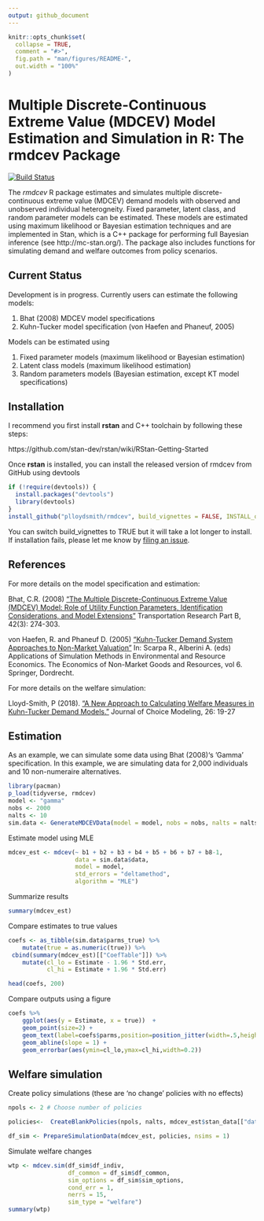 ```yaml
---
output: github_document
---
```


```r
knitr::opts_chunk$set(
  collapse = TRUE,
  comment = "#>",
  fig.path = "man/figures/README-",
  out.width = "100%"
)
```

# Multiple Discrete-Continuous Extreme Value (MDCEV) Model Estimation and Simulation in R: The rmdcev Package 

<!-- badges: start -->
[![Build Status](https://travis-ci.org/plloydsmith/rmdcev.svg?branch=master)](https://travis-ci.org/plloydsmith/rmdcev)
<!-- badges: end -->

The _rmdcev_ R package estimates and simulates multiple discrete-continuous extreme value (MDCEV) demand models with observed and unobserved individual heterogneity. Fixed parameter, latent class, and random parameter models can be estimated. These models are estimated using maximum likelihood or Bayesian estimation techniques and are implemented in Stan, which is a C++ package for performing full Bayesian inference (see http://mc-stan.org/). The package also includes functions for simulating demand and welfare outcomes from policy scenarios.

## Current Status

Development is in progress. Currently users can estimate the following models:

1. Bhat (2008) MDCEV model specifications
2. Kuhn-Tucker model specification (von Haefen and Phaneuf, 2005)

Models can be estimated using

1. Fixed parameter models (maximum likelihood or Bayesian estimation)
2. Latent class models (maximum likelihood estimation)
3. Random parameters models (Bayesian estimation, except KT model specifications)


## Installation

I recommend you first install **rstan** and C++ toolchain by following these steps:

https://github.com/stan-dev/rstan/wiki/RStan-Getting-Started

Once **rstan** is installed, you can install the released version of rmdcev from GitHub using devtools

``` r
if (!require(devtools)) {
  install.packages("devtools")
  library(devtools)
}
install_github("plloydsmith/rmdcev", build_vignettes = FALSE, INSTALL_opts="--no-multiarch")
```

You can switch build_vignettes to TRUE but it will take a lot longer to install. If installation fails, please let me know by [filing an issue](https://github.com/plloydsmith/rmdcev/issues).

## References

For more details on the model specification and estimation:

Bhat, C.R. (2008) ["The Multiple Discrete-Continuous Extreme Value (MDCEV) Model: Role of Utility Function Parameters, Identification Considerations, and Model Extensions"](https://www.sciencedirect.com/science/article/pii/S0191261507000677) Transportation Research Part B, 42(3): 274-303.

von Haefen, R. and Phaneuf D. (2005) ["Kuhn-Tucker Demand System Approaches to Non-Market Valuation"](https://link.springer.com/chapter/10.1007/1-4020-3684-1_8) In: Scarpa R., Alberini A. (eds) Applications of Simulation Methods in Environmental and Resource Economics. The Economics of Non-Market Goods and Resources, vol 6. Springer, Dordrecht.

For more details on the welfare simulation:

Lloyd-Smith, P (2018). ["A New Approach to Calculating Welfare Measures in Kuhn-Tucker Demand Models."](https://www.sciencedirect.com/science/article/pii/S1755534517300994) Journal of Choice Modeling, 26: 19-27

## Estimation

As an example, we can simulate some data using Bhat (2008)'s 'Gamma' specification. In this example, we are simulating data for 2,000 individuals and 10 non-numeraire alternatives. 

```r
library(pacman)
p_load(tidyverse, rmdcev)
model <- "gamma"
nobs <- 2000
nalts <- 10
sim.data <- GenerateMDCEVData(model = model, nobs = nobs, nalts = nalts)
```

Estimate model using MLE
``` r
mdcev_est <- mdcev(~ b1 + b2 + b3 + b4 + b5 + b6 + b7 + b8-1,
				   data = sim.data$data,
				   model = model,
				   std_errors = "deltamethod",
				   algorithm = "MLE")
```

Summarize results
``` r
summary(mdcev_est)
```


Compare estimates to true values
``` r
coefs <- as_tibble(sim.data$parms_true) %>%
	mutate(true = as.numeric(true)) %>%
 cbind(summary(mdcev_est)[["CoefTable"]]) %>%
	mutate(cl_lo = Estimate - 1.96 * Std.err,
		   cl_hi = Estimate + 1.96 * Std.err)

head(coefs, 200)
```

Compare outputs using a figure
```r
coefs %>%
	ggplot(aes(y = Estimate, x = true))  +
	geom_point(size=2) +
	geom_text(label=coefs$parms,position=position_jitter(width=.5,height=1)) +
	geom_abline(slope = 1) +
	geom_errorbar(aes(ymin=cl_lo,ymax=cl_hi,width=0.2))
```


## Welfare simulation

Create policy simulations (these are 'no change' policies with no effects)
```r
npols <- 2 # Choose number of policies

policies<-	CreateBlankPolicies(npols, nalts, mdcev_est$stan_data[["dat_psi"]])

df_sim <- PrepareSimulationData(mdcev_est, policies, nsims = 1)
```

Simulate welfare changes
```r
wtp <- mdcev.sim(df_sim$df_indiv, 
				 df_common = df_sim$df_common, 
				 sim_options = df_sim$sim_options,
				 cond_err = 1, 
				 nerrs = 15, 
				 sim_type = "welfare")
summary(wtp)
```
